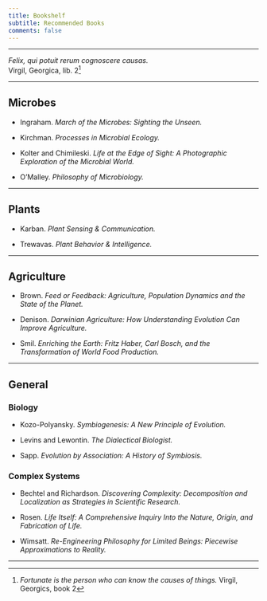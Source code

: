 ```yaml
---
title: Bookshelf
subtitle: Recommended Books
comments: false
---
```


---

  <div align="center">*Felix, qui potuit rerum cognoscere causas.*  
  Virgil, Georgica, lib. 2[^1]
  </div>

---

## <i class="fas fa-microscope"></i> Microbes  

- Ingraham. *March of the Microbes: Sighting the Unseen.*  

- Kirchman. *Processes in Microbial Ecology.*

- Kolter and Chimileski. *Life at the Edge of Sight: A Photographic Exploration of the Microbial World.*  

- O'Malley. *Philosophy of Microbiology.*  

---

## <i class="fas fa-leaf"></i> Plants  

- Karban. *Plant Sensing & Communication.*  

- Trewavas. *Plant Behavior & Intelligence.*  

---

## <i class="fas fa-seedling"></i> Agriculture  

- Brown. *Feed or Feedback: Agriculture, Population Dynamics and the State of the Planet.* 

- Denison. *Darwinian Agriculture: How Understanding Evolution Can Improve Agriculture.*  

- Smil. *Enriching the Earth: Fritz Haber, Carl Bosch, and the Transformation of World Food Production.*

---

## <i class="fas fa-book-open"></i> General

### <i class="fas fa-dna"></i> Biology

- Kozo-Polyansky. *Symbiogenesis: A New Principle of Evolution.*

- Levins and Lewontin. *The Dialectical Biologist.*

- Sapp. *Evolution by Association: A History of Symbiosis.* 

### <i class="far fa-snowflake"></i> Complex Systems

- Bechtel and Richardson. *Discovering Complexity: Decomposition and Localization as Strategies in Scientific Research.*

- Rosen. *Life Itself: A Comprehensive Inquiry Into the Nature, Origin, and Fabrication of Life.*

- Wimsatt. *Re-Engineering Philosophy for Limited Beings: Piecewise Approximations to Reality.*

---

[^1]: *Fortunate is the person who can know the causes of things.* Virgil, Georgics, book 2

